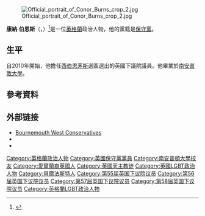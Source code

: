 [[File:Official_portrait_of_Conor_Burns_crop_2.jpg|thumb]]

'''康納·伯恩斯'''（{{lang-en|Conor Burns}}，{{bd|1972年|9月24日}}）<ref name="Gazette">{{London Gazette |issue=59418 |date=13 May 2010 |startpage=8741}}</ref>是一位[[英格蘭|英格蘭]]政治人物，他的黨籍是[[保守黨_(英國)|保守黨]]。

==生平==
自2010年開始，他擔任[[西伯恩茅斯_(英國國會選區)|西伯恩茅斯]]選區選出的英國下議院議員。他畢業於[[南安普敦大學|南安普敦大學]]。

==參考資料==
{{Reflist}}

==外部链接==
*[http://www.bournemouthwestconservatives.com Bournemouth West Conservatives] {{Wayback|url=http://www.bournemouthwestconservatives.com/ |date=20100520011714 }}
*{{UK MP links|parliament=conor-burns/3922|hansardcurr=<!--5529-->|guardian=5889/conor-burns|publicwhip=Conor_Burns|theywork=conor_burns|record=Conor-Burns/Bournemouth-West/1052|bbc=31713.stm}}
* {{C-SPAN|conorburns}}

{{DEFAULTSORT:Burns, Conor}}
[[Category:英格蘭政治人物|Category:英格蘭政治人物]]
[[Category:英國保守黨黨員|Category:英國保守黨黨員]]
[[Category:南安普頓大學校友|Category:南安普頓大學校友]]
[[Category:愛爾蘭裔英國人|Category:愛爾蘭裔英國人]]
[[Category:英國天主教徒|Category:英國天主教徒]]
[[Category:英國LGBT政治人物|Category:英國LGBT政治人物]]
[[Category:貝爾法斯特人|Category:貝爾法斯特人]]
[[Category:第55届英国下议院议员|Category:第55届英国下议院议员]]
[[Category:第56届英国下议院议员|Category:第56届英国下议院议员]]
[[Category:第57届英国下议院议员|Category:第57届英国下议院议员]]
[[Category:第58届英国下议院议员|Category:第58届英国下议院议员]]
[[Category:英格蘭LGBT政治人物|Category:英格蘭LGBT政治人物]]